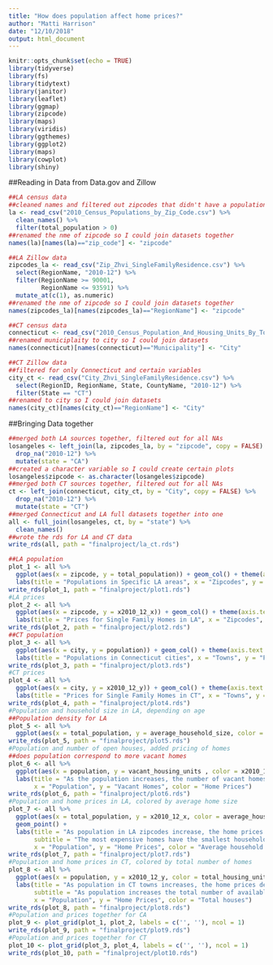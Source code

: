 ```yaml
---
title: "How does population affect home prices?"
author: "Matti Harrison"
date: "12/10/2018"
output: html_document
---
```


```r
knitr::opts_chunk$set(echo = TRUE)
library(tidyverse)
library(fs)
library(tidytext)
library(janitor)
library(leaflet)
library(ggmap)
library(zipcode)
library(maps)
library(viridis)
library(ggthemes)
library(ggplot2)
library(maps)
library(cowplot)
library(shiny)
```

##Reading in Data from Data.gov and Zillow
```r
##LA census data
##cleaned names and filtered out zipcodes that didn't have a population
la <- read_csv("2010_Census_Populations_by_Zip_Code.csv") %>% 
  clean_names() %>% 
  filter(total_population > 0) 
##renamed the nme of zipcode so I could join datasets together
names(la)[names(la)=="zip_code"] <- "zipcode"

##LA Zillow data 
zipcodes_la <- read_csv("Zip_Zhvi_SingleFamilyResidence.csv") %>% 
  select(RegionName, "2010-12") %>% 
  filter(RegionName >= 90001,
         RegionName <= 93591) %>% 
  mutate_at(c(1), as.numeric)
##renamed the nme of zipcode so I could join datasets together
names(zipcodes_la)[names(zipcodes_la)=="RegionName"] <- "zipcode"

##CT census data
connecticut <- read_csv("2010_Census_Population_And_Housing_Units_By_Town.csv")
##renamed municiplaity to city so I could join datasets
names(connecticut)[names(connecticut)=="Municipality"] <- "City"

##CT Zillow data 
##filtered for only Connecticut and certain variables
city_ct <- read_csv("City_Zhvi_SingleFamilyResidence.csv") %>% 
  select(RegionID, RegionName, State, CountyName, "2010-12") %>% 
  filter(State == "CT")
##renamed to city so I could join datasets
names(city_ct)[names(city_ct)=="RegionName"] <- "City"
```

##Bringing Data together
```r
##merged both LA sources together, filtered out for all NAs
losangeles <- left_join(la, zipcodes_la, by = "zipcode", copy = FALSE) %>% 
  drop_na("2010-12") %>% 
  mutate(state = "CA")
##created a character variable so I could create certain plots
losangeles$zipcode <- as.character(losangeles$zipcode)
##merged both CT sources together, filtered out for all NAs
ct <- left_join(connecticut, city_ct, by = "City", copy = FALSE) %>% 
  drop_na("2010-12") %>% 
  mutate(state = "CT")
##merged Connecticut and LA full datasets together into one
all <- full_join(losangeles, ct, by = "state") %>% 
  clean_names()
##wrote the rds for LA and CT data
write_rds(all, path = "finalproject/la_ct.rds")
```

```r
##LA population
plot_1 <- all %>% 
  ggplot(aes(x = zipcode, y = total_population)) + geom_col() + theme(axis.text.x = element_blank()) + 
  labs(title = "Populations in Specific LA areas", x = "Zipcodes", y = "Population")
write_rds(plot_1, path = "finalproject/plot1.rds")
#LA prices 
plot_2 <- all %>%
  ggplot(aes(x = zipcode, y = x2010_12_x)) + geom_col() + theme(axis.text.x = element_blank()) + 
  labs(title = "Prices for Single Family Homes in LA", x = "Zipcodes", y = "Home Prices")
write_rds(plot_2, path = "finalproject/plot2.rds")
##CT population
plot_3 <- all %>% 
  ggplot(aes(x = city, y = population)) + geom_col() + theme(axis.text.x = element_blank()) + 
  labs(title = "Populations in Connecticut cities", x = "Towns", y = "Population")
write_rds(plot_3, path = "finalproject/plot3.rds")
#CT prices
plot_4 <- all %>%
  ggplot(aes(x = city, y = x2010_12_y)) + geom_col() + theme(axis.text.x = element_blank()) + 
  labs(title = "Prices for Single Family Homes in CT", x = "Towns", y = "Home Prices")
write_rds(plot_4, path = "finalproject/plot4.rds")
#Population and household size in LA, depending on age
##Population density for LA
plot_5 <- all %>% 
  ggplot(aes(x = total_population, y = average_household_size, color = median_age)) + geom_point() + labs(title = "As the Population in an LA zipcode increases, the household size increases", subtitle = "As people get older they have a smaller household size", x = "Population per Zipcode", y = "Average Household Size", color = "Median Age per Zipode")
write_rds(plot_5, path = "finalproject/plot5.rds")
#Population and number of open houses, added pricing of homes
##does population correspond to more vacant homes
plot_6 <- all %>%
  ggplot(aes(x = population, y = vacant_housing_units , color = x2010_12_y)) + geom_point() +
  labs(title = "As the population increases, the number of vacant homes increases in CT", 
       x = "Population", y = "Vacant Homes", color = "Home Prices")
write_rds(plot_6, path = "finalproject/plot6.rds")
#Population and home prices in LA, colored by average home size
plot_7 <- all %>%
  ggplot(aes(x = total_population, y = x2010_12_x, color = average_household_size)) + 
  geom_point() +
  labs(title = "As population in LA zipcodes increase, the home prices decrease", 
       subtitle = "The most expensive homes have the smallest household size.",
       x = "Population", y = "Home Prices", color = "Average household size")
write_rds(plot_7, path = "finalproject/plot7.rds")
#Population and home prices in CT, colored by total number of homes
plot_8 <- all %>%
  ggplot(aes(x = population, y = x2010_12_y, color = total_housing_units)) + geom_point() +
  labs(title = "As population in CT towns increases, the home prices decrease",
       subtitle = "As population increases the total number of available homes increases",
       x = "Population", y = "Home Prices", color = "Total houses")
write_rds(plot_8, path = "finalproject/plot8.rds")
#Population and prices together for CA
plot_9 <- plot_grid(plot_1, plot_2, labels = c('', ''), ncol = 1)
write_rds(plot_9, path = "finalproject/plot9.rds")
#Population and prices together for CT
plot_10 <- plot_grid(plot_3, plot_4, labels = c('', ''), ncol = 1)
write_rds(plot_10, path = "finalproject/plot10.rds")
```
